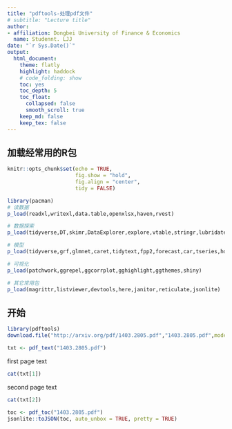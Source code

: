 ```yaml
---
title: "pdftools-处理pdf文件"
# subtitle: "Lecture title"
author: 
- affiliation: Dongbei University of Finance & Economics
  name: Studennt. LJJ
date: "`r Sys.Date()`"
output: 
  html_document:
    theme: flatly
    highlight: haddock
    # code_folding: show
    toc: yes
    toc_depth: 5
    toc_float:
      collapsed: false
      smooth_scroll: true
    keep_md: false
    keep_tex: false 
---
```


## 加载经常用的R包

```r
knitr::opts_chunk$set(echo = TRUE,
                      fig.show = "hold",
                      fig.align = "center",
                      tidy = FALSE)
```

```r
library(pacman)
# 读数据
p_load(readxl,writexl,data.table,openxlsx,haven,rvest)
```

```r
# 数据探索
p_load(tidyverse,DT,skimr,DataExplorer,explore,vtable,stringr,lubridate)
```

```r
# 模型
p_load(tidyverse,grf,glmnet,caret,tidytext,fpp2,forecast,car,tseries,hdm,tidymodels,broom)
```

```r
# 可视化
p_load(patchwork,ggrepel,ggcorrplot,gghighlight,ggthemes,shiny)
```

```r
# 其它常用包
p_load(magrittr,listviewer,devtools,here,janitor,reticulate,jsonlite)
```

## 开始

```r
library(pdftools)
download.file("http://arxiv.org/pdf/1403.2805.pdf","1403.2805.pdf",mode = "wb")
```

```r
txt <- pdf_text("1403.2805.pdf")
```

first page text

```r
cat(txt[1])
```

second page text

```r
cat(txt[2])
```

```r
toc <- pdf_toc("1403.2805.pdf")
jsonlite::toJSON(toc, auto_unbox = TRUE, pretty = TRUE)
```






